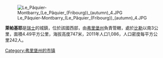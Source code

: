 [[Image:Le_Pâquier-Montbarry_(Le_Pâquier_(Fribourg))_(autumn)_4.JPG|right]]

'''萊帕基耶'''是[[瑞士|瑞士]]的城鎮，位於該國西部，由[[弗里堡州|弗里堡州]]負責管轄，處於[[比勒|比勒]]以南3公里，面積4.49平方公里，海拔高度747米，2011年人口1,086，人口密度每平方公里242人。

{{Switzerland-geo-stub}}
[[Category:弗里堡州的市镇|Category:弗里堡州的市镇]]